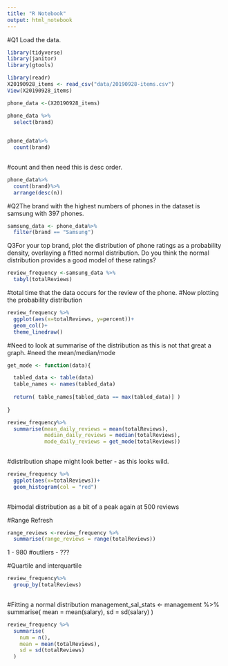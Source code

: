 ```yaml
---
title: "R Notebook"
output: html_notebook
---
```


#Q1 Load the data.

```r
library(tidyverse)
library(janitor)
library(gtools)

```

```r
library(readr)
X20190928_items <- read_csv("data/20190928-items.csv")
View(X20190928_items)
```
```r
phone_data <-(X20190928_items)
```

```r
phone_data %>%
  select(brand)
 
```

```r
phone_data%>%
  count(brand)
 
```
#count and then need this is desc order.
```r
phone_data%>%
  count(brand)%>%
  arrange(desc(n))
```

#Q2The brand with the highest numbers of phones in the dataset is samsung with 397 phones.


```r
samsung_data <- phone_data%>%
  filter(brand == "Samsung")
```

Q3For your top brand, plot the distribution of phone ratings as a probability density, overlaying a fitted normal distribution. Do you think the normal distribution provides a good model of these ratings?



```r
review_frequency <-samsung_data %>%
  tabyl(totalReviews)

```

#total time that the data occurs for the review of the phone.
#Now plotting the probability distribution

```r
review_frequency %>%
  ggplot(aes(x=totalReviews, y=percent))+
  geom_col()+
  theme_linedraw()
```
#Need to look at summarise of the distribution as this is not that great a graph.
#need the mean/median/mode

```r
get_mode <- function(data){

  tabled_data <- table(data)
  table_names <- names(tabled_data)
  
  return( table_names[tabled_data == max(tabled_data)] )
  
}
```

```r
review_frequency%>%
  summarise(mean_daily_reviews = mean(totalReviews), 
            median_daily_reviews = median(totalReviews),
            mode_daily_reviews = get_mode(totalReviews))
  
```

#distribution shape might look better - as this looks wild.

```r
review_frequency %>%
  ggplot(aes(x=totalReviews))+
  geom_histogram(col = "red")
  
```

#bimodal distribution as a bit of a peak again at 500 reviews

#Range Refresh
```r
range_reviews <-review_frequency %>%
  summarise(range_reviews = range(totalReviews))
```
1 - 980
#outliers - ???

#Quartile and interquartile

```r
review_frequency%>%
  group_by(totalReviews)
 
```


#Fitting a normal distribution
management_sal_stats <- management %>% 
  summarise(
    mean = mean(salary),
    sd = sd(salary)
  )



```r
review_frequency %>%
  summarise(
    num = n(),
    mean = mean(totalReviews),
    sd = sd(totalReviews)
  )
  
```

















